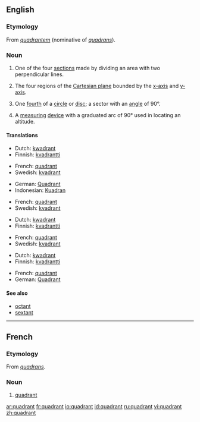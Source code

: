 {{wikipedia}}
==English==

===Etymology===
From {{L.}} ''[[quadrantem]]'' (nominative of ''[[quadrans]]'').

===Noun===
{{en-noun}}

# One of the four [[section]]s made by dividing an area with two perpendicular lines.
#{{mathematics}} The four regions of the [[Cartesian plane]] bounded by the [[x-axis]] and [[y-axis]].
#{{geometry}} One [[fourth]] of a [[circle]] or [[disc]]; a sector with an [[angle]] of 90&deg;.
#{{nautical}} A [[measuring]] [[device]] with a graduated arc of 90&deg; used in locating an altitude.

====Translations====
{{trans-top|section}}
*Dutch: [[kwadrant]] {{n}}
*Finnish: [[kvadrantti]]
{{trans-mid}}
*French: [[#French|quadrant]] {{m}}
*Swedish: [[kvadrant]] {{c}}
{{trans-bottom}}

{{trans-top|region of the Cartesian plane}}
*German: [[Quadrant]] {{m}}
*Indonesian: [[Kuadran]] {{n}}
{{trans-mid}}
*French: [[#French|quadrant]] {{m}}
*Swedish: [[kvadrant]] {{c}}
{{trans-bottom}}

{{trans-top|fourth of a circle}}
*Dutch: [[kwadrant]] {{n}}
*Finnish: [[kvadrantti]]
{{trans-mid}}
*French: [[#French|quadrant]] {{m}}
*Swedish: [[kvadrant]] {{c}}
{{trans-bottom}}

{{trans-top|measuring device}}
*Dutch: [[kwadrant]] {{n}}
*Finnish: [[kvadrantti]]
{{trans-mid}}
*French: [[#French|quadrant]] {{m}}
*German: [[Quadrant]] {{m}}
{{trans-bottom}}

====See also====
*[[octant]]
*[[sextant]]

----
==French==
===Etymology===
From {{L.}} ''[[quadrans]]''.

===Noun===
{{fr-noun|m}}
#[[#Noun|quadrant]]

[[ar:quadrant]]
[[fr:quadrant]]
[[io:quadrant]]
[[id:quadrant]]
[[ru:quadrant]]
[[vi:quadrant]]
[[zh:quadrant]]